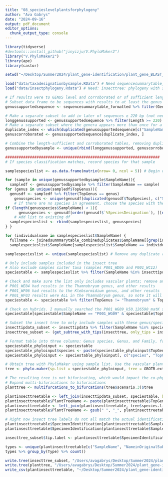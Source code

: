 ```yaml
---
title: "08_specieslevelplantsforphylogeny"
author: "Ava Gabrys"
date: "2024-09-16"
output: pdf_document
editor_options:
  chunk_output_type: console
---
```


```r
library(tidyverse)
#devtools::install_github("jinyizju/V.PhyloMaker2")
library("V.PhyloMaker2")
library(ape)
library(castor)

setwd("~/Desktop/Summer2024/plant_gene-identification/plant_gene_BLAST_R")
```

```r
load("data/taxadesignationbysample.RData") # Need sequencesummarytable_formatted: taxonomic classification of each BLAST sequences and joinedsummmarytable_combineduplicates: which samples should be combined as the sample insect
load("data/insectphylogeny.Rdata") # Need: insecttree: phylogeny with samples from Cao et al., and insecttipdata with complementary information (see 07_insectphylogeny)
```

```r
# If results were to GENUS level and corroborated or of sufficient length, record everything (including species)
# Subset data frame to be sequences with results to at least the genus level
genussupportedsequence <- sequencesummarytable_formatted %>% filter(GenusClassificationSupported == "Yes")

# Make a separate subset to add in later of sequences ≥ 220 bp (not needed to be corroborated)
longgenussupported <- genussupportedsequence %>% filter(Length >= 220)
# Make a separate subset where the genera appears more than once for a sample (corroborating)
duplicate_index <- which(duplicated(genussupportedsequence[c("SampleName", "TopGenus")]) | duplicated(genussupportedsequence[c("SampleName", "TopGenus")], fromLast = TRUE))
genuscorroborated <- genussupportedsequence[duplicate_index, ]

# Combine the length-sufficient and corroborated tables, removing duplicates
genussupportedbysample <- unique(rbind(longgenussupported, genuscorroborated))

#####################################################################
# If species classification matches, record species for that sample

samplespecieslist <- as.data.frame(matrix(nrow= 0, ncol = 5)) # Begin df 

for (sample in unique(genussupportedbysample$SampleName)){
  sampledf <- genussupportedbysample %>% filter(SampleName == sample)
for (genus in unique(sampledf$TopGenus)){
  genusdf <- sampledf %>% filter(TopGenus == genus)
    genusspecies <- unique(genusdf[duplicated(genusdf$TopSpecies), c("SampleName", "TopSpecies", "TopGenus", "TopOrder", "TopFamily")]) # Keep species where ≥2 sequences are in agreement
    # If there are no species in agreement, choose the species with the highest percent identity to represent the genera
if (length(genusspecies$SampleName) < 1){
      genusspecies <- genusdf[order(genusdf$`%SpeciesDesignation`), ][nrow(genusdf[order(genusdf$`%SpeciesDesignation`), ]), c("SampleName", "TopSpecies", "TopGenus", "TopOrder", "TopFamily")] }
    # Add list to existing df
  samplespecieslist <- rbind(samplespecieslist, genusspecies)
} }
```

```r
for (individualname in samplespecieslist$SampleName) {
  fullname <- joinedsummmarytable_combineduplicates$SampleName[[grep(individualname, joinedsummmarytable_combineduplicates$SampleName)]]
  samplespecieslist$SampleName[samplespecieslist$SampleName == individualname] <- fullname }

samplespecieslist <- unique(samplespecieslist) # Remove any duplicate rows this now causes
```

```r
# Only include samples included in the insect tree
# Also exclude samples sister taxa (samples P001_WD06 and P001_WC12)
speciestable <- samplespecieslist %>% filter(SampleName %in% insecttipdata$SampleName) %>% filter(SampleName != "P001_WD06" & SampleName != "P001_WC12" )

# Check and make sure the list only includes vascular plants; remove any non-vascular plants because they will not be in the mega-tree
# P001_WE04 had results in the Thamnobryum genus, and other results
# P001_WF06 had results to the Klebsormidium genus, and other results
# P001_WF03 results were ALL in the Thamnobryum genus, so note it will ultimately be removed from the tree and co-phylogenetic analysis
speciestable <- speciestable %>% filter(TopGenus != "Thamnobryum" & TopGenus != "Klebsormidium")

# Check on hybrids. I manually searched the P001_WG09_k50.126590_matK sequence, which was giving results to Citrus x, and found it better classifies as Citrus japonica than any particular hybrid (difference due to how the earlier script handles hybrid names)
speciestable[speciestable$SampleName == "P001_WG09" & speciestable$TopGenus == "Citrus", "TopSpecies" ] <- "japonica"

# Subset the insect tree to only include samples with these genus/species level results
insecttipdata_subset <- insecttipdata %>% filter(SampleName %in% speciestable$SampleName) # Need to first get associated tip names for these
insecttree_subset <- (get_subtree_with_tips(insecttree, only_tips = insecttipdata_subset$NameinOriginalSubsetTree))$subtree

# Format table into three columns: Genus species, Genus, and Family, for PhyloMaker input
speciestable_phyloinput <- speciestable
speciestable_phyloinput$species <- paste(speciestable_phyloinput$TopGenus, sep = " ", speciestable_phyloinput$TopSpecies)
speciestable_phyloinput <- speciestable_phyloinput[, c("species", "TopGenus", "TopFamily")]

# Obtain tree with PhyloMaker using sample list. Use the vascular plant tree (expanded time-calibrated megaphylogeny, names standardized as in The Plant List) with Scenario 3 model (species added as needed as polytomies at the middle point of the branch length of the genus).
tree <- phylo.maker(sp.list = speciestable_phyloinput, tree = GBOTB.extended.TPL, nodes = nodes.info.1.TPL, scenarios = "S3")

# The resulting tree is not bifuricating, which would impact the co-phylogenetic analysis.
# Expand multi-bifurications to bifurications
planttree <- multifurcations_to_bifurcations(tree$scenario.3)$tree
```

```r
plantinsecttreetable <- left_join(insecttipdata_subset, speciestable, by = "SampleName")
plantinsecttreetable$PlantTreeName <- paste(plantinsecttreetable$TopGenus, plantinsecttreetable$TopSpecies, sep = " ")
plantinsecttreetable <- left_join(plantinsecttreetable, tree$species.list[c("status", "species")], by = c("PlantTreeName" = "species"))
plantinsecttreetable$PlantTreeName <- gsub(" ", "_", plantinsecttreetable$PlantTreeName)
```

```r
# Right now insect tree labels do not all match the actual identification of the insect; they might not be the same in the tree when the sample is represented by a different species in the same genus.
plantinsecttreetable$SpecimenIdentification[plantinsecttreetable$SampleName == "P001_WF11/P001_WG10"] <- "Stenometopiini_gen._sp."
plantinsecttreetable$SpecimenIdentification[plantinsecttreetable$SampleName == "P001_WE12"] <- "Scaphoideini_Amimenus_mojiensis"

insecttree_subset$tip.label <- plantinsecttreetable$SpecimenIdentification[match(insecttree_subset$tip.label, plantinsecttreetable$NameinOriginalSubsetTree)]
```

```r
types <- unique(plantinsecttreetable[c("SampleName", "NameinOriginalSubsetTree", "Type")])
types %>% group_by(Type) %>% count()
```

```r
write.tree(insecttree_subset, "/Users/avagabrys/Desktop/Summer2024/plant_gene-identification/plant_gene_BLAST_R/data/insecttree_subset.tre") # Save subset insect tree
write.tree(planttree, "/Users/avagabrys/Desktop/Summer2024/plant_gene-identification/plant_gene_BLAST_R/data/planttree.tre") # Save plant tree
write_csv(plantinsecttreetable, "~/Desktop/Summer2024/plant_gene-identification/plant_gene_BLAST_R/plantinsecttreetable.csv") # Save sample names with corresponding species-level BLAST results
```
